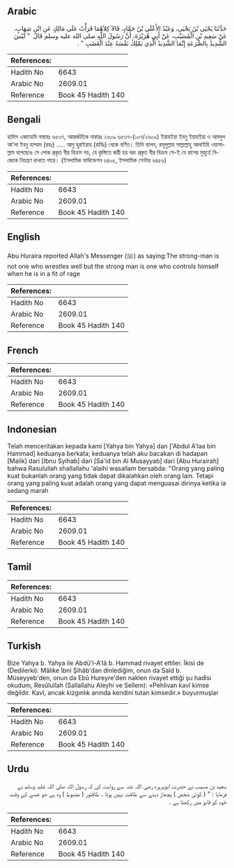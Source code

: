 ## Arabic


<div dir="rtl" lang="ar" style={{fontSize:'larger',backgroundColor:'#f8f9fa',padding:20}}>
حَدَّثَنَا يَحْيَى بْنُ يَحْيَى، وَعَبْدُ الأَعْلَى بْنُ حَمَّادٍ، قَالاَ كِلاَهُمَا قَرَأْتُ عَلَى مَالِكٍ عَنِ ابْنِ شِهَابٍ، عَنْ سَعِيدِ بْنِ الْمُسَيَّبِ، عَنْ أَبِي هُرَيْرَةَ، أَنَّ رَسُولَ اللَّهِ صلى الله عليه وسلم قَالَ ‏ "‏ لَيْسَ الشَّدِيدُ بِالصُّرَعَةِ إِنَّمَا الشَّدِيدُ الَّذِي يَمْلِكُ نَفْسَهُ عِنْدَ الْغَضَبِ ‏"‏ ‏.‏
</div>
<div style={{backgroundColor:'#f8f9fa',padding:20, marginBottom: 10}}><table> <thead> <tr> <th>References:</th> <th></th> </tr> </thead> <tbody><tr><td>Hadith No</td><td>6643</td></tr><tr><td>Arabic No</td><td>2609.01</td></tr><tr><td>Reference</td><td>Book 45 Hadith 140</td></tr></tbody></table></div>

## Bengali


<div dir="ltr" lang="bn" style={{fontSize:'larger',backgroundColor:'#f8f9fa',padding:20}}>
হাদিস একাডেমি নাম্বারঃ ৬৫৩৭, আন্তর্জাতিক নাম্বারঃ ২৬০৯ ৬৫৩৭-(১০৭/২৬০৯) ইয়াহইয়া ইবনু ইয়াহইয়া ও আবদুল আ’লা ইবনু হাম্মাদ (রহঃ) ..... আবু হুরাইরাহ (রাযিঃ) থেকে বর্ণিত। তিনি বলেন, রসূলুল্লাহ সাল্লাল্লাহু আলাইহি ওয়াসাল্লাম বলেছেনঃ সে লোক প্রকৃত বীর বিক্রম নয়, যে কুস্তিতে জয়ী হয় বরং প্রকৃত বীর বিক্রম সে-ই যে রাগের মুহূর্তে নিজেকে নিয়ন্ত্রণ রাখতে পারে। (ইসলামিক ফাউন্ডেশন ৬৪০৫, ইসলামিক সেন্টার ৬৪৫৬)
</div>
<div style={{backgroundColor:'#f8f9fa',padding:20, marginBottom: 10}}><table> <thead> <tr> <th>References:</th> <th></th> </tr> </thead> <tbody><tr><td>Hadith No</td><td>6643</td></tr><tr><td>Arabic No</td><td>2609.01</td></tr><tr><td>Reference</td><td>Book 45 Hadith 140</td></tr></tbody></table></div>

## English


<div dir="ltr" lang="en" style={{fontSize:'larger',backgroundColor:'#f8f9fa',padding:20}}>
Abu Huraira reported Allah's Messenger (ﷺ) as saying:The strong-man is not one who wrestles well but the strong man is one who controls himself when he is in a fit of rage
</div>
<div style={{backgroundColor:'#f8f9fa',padding:20, marginBottom: 10}}><table> <thead> <tr> <th>References:</th> <th></th> </tr> </thead> <tbody><tr><td>Hadith No</td><td>6643</td></tr><tr><td>Arabic No</td><td>2609.01</td></tr><tr><td>Reference</td><td>Book 45 Hadith 140</td></tr></tbody></table></div>

## French


<div dir="ltr" lang="fr" style={{fontSize:'larger',backgroundColor:'#f8f9fa',padding:20}}>

</div>
<div style={{backgroundColor:'#f8f9fa',padding:20, marginBottom: 10}}><table> <thead> <tr> <th>References:</th> <th></th> </tr> </thead> <tbody><tr><td>Hadith No</td><td>6643</td></tr><tr><td>Arabic No</td><td>2609.01</td></tr><tr><td>Reference</td><td>Book 45 Hadith 140</td></tr></tbody></table></div>

## Indonesian


<div dir="ltr" lang="id" style={{fontSize:'larger',backgroundColor:'#f8f9fa',padding:20}}>
Telah menceritakan kepada kami [Yahya bin Yahya] dan ['Abdul A'laa bin Hammad] keduanya berkata; keduanya telah aku bacakan di hadapan [Malik] dari [Ibnu Syihab] dari [Sa'id bin Al Musayyab] dari [Abu Hurairah] bahwa Rasulullah shallallahu 'alaihi wasallam bersabda: "Orang yang paling kuat bukanlah orang yang tidak dapat dikalahkan oleh orang lain. Tetapi orang yang paling kuat adalah orang yang dapat menguasai dirinya ketika ia sedang marah
</div>
<div style={{backgroundColor:'#f8f9fa',padding:20, marginBottom: 10}}><table> <thead> <tr> <th>References:</th> <th></th> </tr> </thead> <tbody><tr><td>Hadith No</td><td>6643</td></tr><tr><td>Arabic No</td><td>2609.01</td></tr><tr><td>Reference</td><td>Book 45 Hadith 140</td></tr></tbody></table></div>

## Tamil


<div dir="ltr" lang="ta" style={{fontSize:'larger',backgroundColor:'#f8f9fa',padding:20}}>

</div>
<div style={{backgroundColor:'#f8f9fa',padding:20, marginBottom: 10}}><table> <thead> <tr> <th>References:</th> <th></th> </tr> </thead> <tbody><tr><td>Hadith No</td><td>6643</td></tr><tr><td>Arabic No</td><td>2609.01</td></tr><tr><td>Reference</td><td>Book 45 Hadith 140</td></tr></tbody></table></div>

## Turkish


<div dir="ltr" lang="tr" style={{fontSize:'larger',backgroundColor:'#f8f9fa',padding:20}}>
Bize Yahya b. Yahya ile Abdü'l-A'Iâ b. Hammad rivayet ettiler. İkisi de (Dedilerki): Mâlike İbni Şihâb'dan dinlediğim, onun da Saîd b. Müseyyeb'den, onun da Ebû Hureyre'den naklen rivayet ettiği şu hadîsi okudum, Resûlullah (Sallallahu Aleyhi ve Sellem): «Pehlivan kavî kimse değildir. Kavî, ancak kızgınlık anında kendini tutan kimsedir.» buyurmuşlar
</div>
<div style={{backgroundColor:'#f8f9fa',padding:20, marginBottom: 10}}><table> <thead> <tr> <th>References:</th> <th></th> </tr> </thead> <tbody><tr><td>Hadith No</td><td>6643</td></tr><tr><td>Arabic No</td><td>2609.01</td></tr><tr><td>Reference</td><td>Book 45 Hadith 140</td></tr></tbody></table></div>

## Urdu


<div dir="rtl" lang="ur" style={{fontSize:'larger',backgroundColor:'#f8f9fa',padding:20}}>
سعید بن مسیب نے حضرت ابوہریرہ رضی اللہ عنہ سے روایت کی کہ رسول اللہ صلی اللہ علیہ وسلم نے فرمایا : " ( کوئی شخص ) پچھاڑ دینے سے طاقت نہیں ہوتا ۔ طاقتور ( مضبوط ) وہ ہے جو غصے کے وقت خود کو قابو میں رکھتا ہے ۔
</div>
<div style={{backgroundColor:'#f8f9fa',padding:20, marginBottom: 10}}><table> <thead> <tr> <th>References:</th> <th></th> </tr> </thead> <tbody><tr><td>Hadith No</td><td>6643</td></tr><tr><td>Arabic No</td><td>2609.01</td></tr><tr><td>Reference</td><td>Book 45 Hadith 140</td></tr></tbody></table></div>